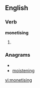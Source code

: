 
==English==

===Verb===
'''monetising'''

# {{present participle of|[[monetise]]}}

===Anagrams===
* {{alphagram|egiimnnost}}
* [[moistening#English|moistening]]

[[vi:monetising]]